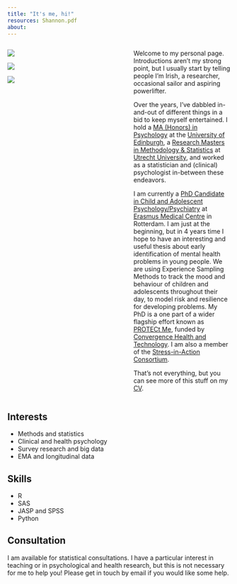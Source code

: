 ```yaml
---
title: "It's me, hi!"
resources: Shannon.pdf
about:
---
```


:::: {.columns}

::: {.column width=45%}

![](profile.jpg)

![](sailing.jpg)

![](cycling.png)

:::

::: {.column width=5%}

:::

::: {.column width=45%}

Welcome to my personal page. Introductions aren't my strong point, but I usually start by telling people I'm Irish, a researcher, occasional sailor and aspiring powerlifter. 

Over the years, I've dabbled in-and-out of different things in a bid to keep myself entertained. I hold a [MA (Honors) in Psychology](https://www.ed.ac.uk/studying/undergraduate/degrees/index.php?action=programme&code=C802) at the [University of Edinburgh](https://www.ed.ac.uk/), a [Research Masters in Methodology & Statistics](https://www.uu.nl/en/organisation/methodology-and-statistics/master-msbbss) at [Utrecht University](https://www.uu.nl), and worked as a statistician and (clinical) psychologist in-between these endeavors. 

I am currently a [PhD Candidate in Child and Adolescent Psychology/Psychiatry](https://www.erasmusmc.nl/en/sophia/research/departments-and-centers/child-psychiatry) at [Erasmus Medical Centre](https://www.erasmusmc.nl/en/) in Rotterdam. I am just at the beginning, but in 4 years time I hope to have an interesting and useful thesis about early identification of mental health problems in young people. We are using Experience Sampling Methods to track the mood and behaviour of children and adolescents throughout their day, to model risk and resilience for developing problems. My PhD is a one part of a wider flagship effort known as [PROTECt Me](https://convergence.nl/nl/flagship-protect-me/), funded by [Convergence Health and Technology](https://convergence.nl/health-technology/). I am also a member of the [Stress-in-Action Consortium](https://stress-in-action.nl/).

That's not everything, but you can see more of this stuff on my [CV](Shannon.pdf). 

:::

::::

## Interests

* Methods and statistics
* Clinical and health psychology
* Survey research and big data
* EMA and longitudinal data

## Skills

* R
* SAS
* JASP and SPSS
* Python

## Consultation

I am available for statistical consultations. I have a particular interest in teaching or in psychological and health research, but this is not necessary for me to help you! Please get in touch by email if you would like some help. 

